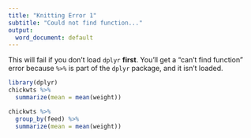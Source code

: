```yaml
---
title: "Knitting Error 1"
subtitle: "Could not find function..."
output:
  word_document: default
---
```


This will fail if you don't load `dplyr` **first**.  You'll get a "can't find function" error because `%>%` is part of the `dplyr` package, and it isn't loaded.

```r
library(dplyr)
chickwts %>% 
  summarize(mean = mean(weight))
```

```r
chickwts %>% 
  group_by(feed) %>% 
  summarize(mean = mean(weight))
```


